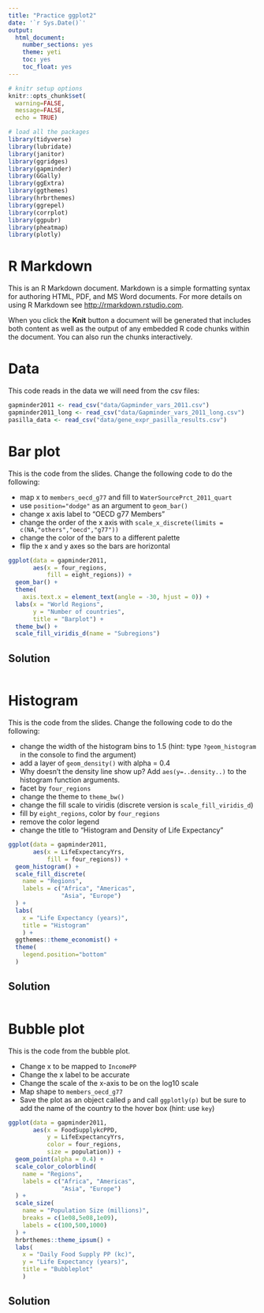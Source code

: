 ```yaml
---
title: "Practice ggplot2"
date: '`r Sys.Date()`'
output:   
  html_document: 
    number_sections: yes
    theme: yeti
    toc: yes
    toc_float: yes
---
```


```r
# knitr setup options
knitr::opts_chunk$set(
  warning=FALSE, 
  message=FALSE, 
  echo = TRUE)

# load all the packages
library(tidyverse)
library(lubridate)
library(janitor)
library(ggridges)
library(gapminder)
library(GGally)
library(ggExtra)
library(ggthemes)
library(hrbrthemes)
library(ggrepel)
library(corrplot)
library(ggpubr)
library(pheatmap)
library(plotly)
```

# R Markdown

This is an R Markdown document. Markdown is a simple formatting syntax for authoring HTML, PDF, and MS Word documents. For more details on using R Markdown see <http://rmarkdown.rstudio.com>.

When you click the **Knit** button a document will be generated that includes both content as well as the output of any embedded R code chunks within the document. You can also run the chunks interactively.

# Data

This code reads in the data we will need from the csv files:

```r
gapminder2011 <- read_csv("data/Gapminder_vars_2011.csv")
gapminder2011_long <- read_csv("data/Gapminder_vars_2011_long.csv")
pasilla_data <- read_csv("data/gene_expr_pasilla_results.csv")
```

# Bar plot

This is the code from the slides. Change the following code to do the following:

- map x to `members_oecd_g77` and fill to `WaterSourcePrct_2011_quart`
- use `position="dodge"` as an argument to `geom_bar()`
- change x axis label to "OECD g77 Members"
- change the order of the x axis with `scale_x_discrete(limits = c(NA,"others","oecd","g77"))`
- change the color of the bars to a different palette
- flip the x and y axes so the bars are horizontal

```r
ggplot(data = gapminder2011,
       aes(x = four_regions,
           fill = eight_regions)) +
  geom_bar() +
  theme(
    axis.text.x = element_text(angle = -30, hjust = 0)) +
  labs(x = "World Regions",
       y = "Number of countries",
       title = "Barplot") + 
  theme_bw() + 
  scale_fill_viridis_d(name = "Subregions")
```

## Solution

```r

```






# Histogram

This is the code from the slides. Change the following code to do the following:

- change the width of the histogram bins to 1.5 (hint: type `?geom_histogram` in the console to find the argument)
- add a layer of `geom_density()` with alpha = 0.4
- Why doesn't the density line show up? Add `aes(y=..density..)` to the histogram function arguments.
- facet by `four_regions`
- change the theme to `theme_bw()`
- change the fill scale to viridis (discrete version is `scale_fill_viridis_d`) 
- fill by `eight_regions`, color by `four_regions`
- remove the color legend
- change the title to "Histogram and Density of Life Expectancy"

```r
ggplot(data = gapminder2011,
       aes(x = LifeExpectancyYrs,
           fill = four_regions)) + 
  geom_histogram() + 
  scale_fill_discrete(
    name = "Regions",
    labels = c("Africa", "Americas", 
               "Asia", "Europe")
  ) + 
  labs(
    x = "Life Expectancy (years)",   
    title = "Histogram"
    ) + 
  ggthemes::theme_economist() +
  theme(
    legend.position="bottom"
  )
```

## Solution

```r

```



# Bubble plot

This is the code from the bubble plot.

- Change x to be mapped to `IncomePP`
- Change the x label to be accurate
- Change the scale of the x-axis to be on the log10 scale
- Map shape to `members_oecd_g77`
- Save the plot as an object called `p` and call `ggplotly(p)` but be sure to add the name of the country to the hover box (hint: use `key`)

```r
ggplot(data = gapminder2011,
       aes(x = FoodSupplykcPPD,
           y = LifeExpectancyYrs,
           color = four_regions,
           size = population)) + 
  geom_point(alpha = 0.4) +
  scale_color_colorblind(
    name = "Regions",
    labels = c("Africa", "Americas", 
               "Asia", "Europe")
  ) +
  scale_size(
    name = "Population Size (millions)",
    breaks = c(1e08,5e08,1e09),
    labels = c(100,500,1000)
  ) +
  hrbrthemes::theme_ipsum() +
  labs(
    x = "Daily Food Supply PP (kc)",  
    y = "Life Expectancy (years)",   
    title = "Bubbleplot"
    )
```

## Solution


```r

```